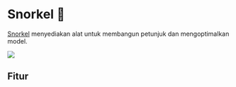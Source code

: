 
# Snorkel 🚧

[Snorkel](https://snorkel.ai/snorkel-flow-platform/foundation-model/) menyediakan alat untuk membangun petunjuk dan mengoptimalkan model.

<div style={{ textAlign: "center" }}>
  <Image
    src="/docs/assets/tooling/snorkel.webp"
    width={2000}
    height={1286}
    style={{ width: "750px", margin: "auto" }}
  />
</div>

## Fitur
